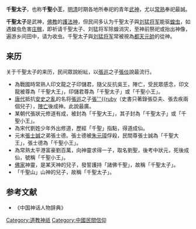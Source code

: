 '''千聖太子'''，也称'''千聖小王'''，[[明清|明清]]时期各地所奉祀的青年[[武神|武神]]，尤以[[常熟|常熟]]奉祀最誠。

'''千聖太子'''是武神，[[佛教|佛教]]的[[護法神|護法神]]，但民间多认为千聖太子與[[刘猛将军|刘猛将军]]能驱[[蝗虫|蝗虫]]，如遇蝗虫危害[[庄稼|庄稼]]，即祈请千聖太子、刘猛将军除蝗消灾，至神前祭祀或抬出神像，遍游乡间田中，请为收虫。千聖太子與[[刘猛将军|刘猛将军]]常被視為[[都天元帥|都天元帥]]的從神。

==来历==
关于千聖太子的来历，民间眾說紛紜，以[[張巡|張巡]]之子[[張倓|張倓]]說最流行。
*為戰國時常熟人印文龍之子印儲君，隨父反抗吳王，陣亡，受民眾感念，印文龍被尊為「千聖大王」，印儲君尊為「千聖太子」或「千聖小王」。
*[[唐代|唐代]]抵抗[[安史之亂|安史之亂]]的名将[[張巡|張巡]]之子[[張倓|張'''{{ruby]]（史書只著錄張亞夫、張去疾兩個兒子），[[陣亡|陣亡]]後成神。此說最廣。
*某朝代張狀元修道有成，被封為「千聖大王」，其子封為「千聖太子」或「千聖小王」。
*為宋代劉姓少年外出修道，歷經「千聖」指點，得道成仙。
*元末[[張士誠|張士誠]]之弟張士德。張士德被[[朱元璋|朱元璋]]俘殺，民間尊張士誠為「千聖大王」，張士德為「千聖小王」。
*為常熟太平港富豪劉百萬，向神靈求得一子，取名劉聖，後考中狀元，死後成仙，號稱「千聖小王」。
*[[佛家|佛家]]神靈，是某天神的兒子，發誓護持「諸佛千聖」，故稱「千聖太子」。
*「千聖山」山神的兒子，故稱「千聖太子」。

==参考文献==
*《中国神话人物辞典》
{{DEFAULTSORT:千}}

[[Category:道教神祇|Category:道教神祇]]
[[Category:中國民間信仰|Category:中國民間信仰]]